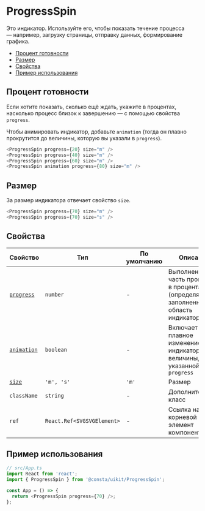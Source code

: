 
# ProgressSpin

Это индикатор. Используйте его, чтобы показать течение процесса — например, загрузку
страницы, отправку данных, формирование графика.

- [Процент готовности](#процент-готовности)
- [Размер](#размер)
- [Свойства](#свойства)
- [Пример использования](#пример-использования)

## Процент готовности

Если хотите показать, сколько ещё ждать, укажите в процентах, насколько процесс
близок к завершению — с помощью свойства `progress`.

Чтобы анимировать индикатор, добавьте `animation` (тогда он плавно прокрутится до величины,
которую вы указали в `progress`).

```ts
<ProgressSpin progress={20} size="m" />
<ProgressSpin progress={40} size="m" />
<ProgressSpin progress={60} size="m" />
<ProgressSpin animation progress={80} size="m" />
```

<ProgressSpinExampleProgress />

## Размер

За размер индикатора отвечает свойство `size`.

```ts
<ProgressSpin progress={70} size="m" />
<ProgressSpin progress={70} size="s" />
```

<ProgressSpinExampleSize />

## Свойства

| Свойство                           | Тип                        | По умолчанию | Описание                                                                           |
| ---------------------------------- | -------------------------- | ------------ | ---------------------------------------------------------------------------------- |
| [`progress`](#процент-готовности)  | `number`                   | -            | Выполненная часть процесса в процентах (определяет заполненную область индикатора) |
| [`animation`](#процент-готовности) | `boolean`                  | -            | Включает плавное изменение индикатора до величины, указанной в `progress`          |
| [`size`](#размер)                  | `'m', 's'`                 | `'m'`        | Размер                                                                             |
| `className`                        | `string`                   | -            | Дополнительный класс                                                               |
| `ref`                              | `React.Ref<SVGSVGElement>` | -            | Ссылка на корневой DOM-элемент компонента                                          |

## Пример использования

```ts
// src/App.ts
import React from 'react';
import { ProgressSpin } from '@consta/uikit/ProgressSpin';

const App = () => {
  return <ProgressSpin progress={70} />;
};
```
